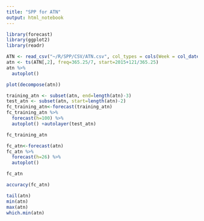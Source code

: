 ```yaml
---
title: "SPP for ATN"
output: html_notebook
---
```


```r
library(forecast)
library(ggplot2)
library(readr)
```

```r
ATN <- read_csv("~/R/SPP/CSV/ATN.csv", col_types = cols(Week = col_date(format = "%Y-%m-%d")))
atn <- ts(ATN[,2], freq=365.25/7, start=2015+121/365.25)
atn %>%
  autoplot()
```

```r
plot(decompose(atn))
```

```r
training_atn <- subset(atn, end=length(atn)-3)
test_atn <- subset(atn, start=length(atn)-2)
fc_training_atn<-forecast(training_atn)
fc_training_atn %>%
  forecast(h=100) %>%
  autoplot() +autolayer(test_atn)
```

```r
fc_training_atn
```

```r
fc_atn<-forecast(atn)
fc_atn %>%
  forecast(h=26) %>%
  autoplot()
```

```r
fc_atn
```

```r
accuracy(fc_atn)
```

```r
tail(atn)
min(atn)
max(atn)
which.min(atn)
```

